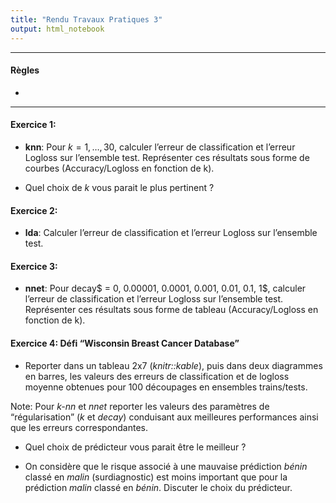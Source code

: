 ```yaml
---
title: "Rendu Travaux Pratiques 3"
output: html_notebook
---
```


** **

#### Règles

* 


** **


#### Exercice 1:  

* **knn**: Pour $k = 1,\dots, 30$, calculer l'erreur de classification et l'erreur Logloss sur l'ensemble test. Représenter ces résultats sous forme de courbes (Accuracy/Logloss en fonction de k).

*  Quel choix de $k$ vous parait le plus pertinent ?


#### Exercice 2: 

* **lda**: Calculer l'erreur de classification et l'erreur Logloss sur l'ensemble test. 

#### Exercice 3: 

* **nnet**: Pour decay$ = 0, 0.00001, 0.0001, 0.001, 0.01, 0.1, 1$, calculer l'erreur de classification et l'erreur Logloss sur l'ensemble test. Représenter ces résultats sous forme de tableau (Accuracy/Logloss en fonction de k).


#### Exercice 4: Défi "Wisconsin Breast Cancer Database" 

* Reporter dans un tableau 2x7 (*knitr::kable*), puis dans deux diagrammes en barres, les valeurs des erreurs de classification et de logloss moyenne obtenues pour 100 découpages en ensembles trains/tests.  

Note: Pour *k-nn* et *nnet* reporter les valeurs des paramètres de "régularisation" ($k$ et *decay*) conduisant aux meilleures performances ainsi que les erreurs correspondantes.

* Quel choix de prédicteur vous parait être le meilleur ? 

* On considère que le risque associé à une mauvaise prédiction *bénin* classé en *malin* (surdiagnostic) est moins important que pour la prédiction *malin* classé en *bénin*. Discuter le choix du prédicteur. 

